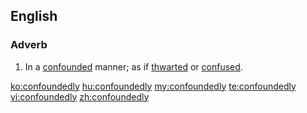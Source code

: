 ==English==

===Adverb===
{{en-adv}}
# In a [[confounded]] manner; as if [[thwarted]] or [[confused]].

[[ko:confoundedly]]
[[hu:confoundedly]]
[[my:confoundedly]]
[[te:confoundedly]]
[[vi:confoundedly]]
[[zh:confoundedly]]